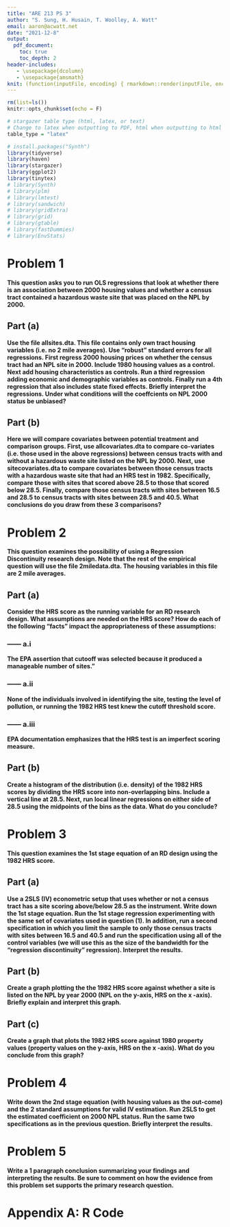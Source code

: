 ```yaml
---
title: "ARE 213 PS 3"
author: "S. Sung, H. Husain, T. Woolley, A. Watt"
email: aaron@acwatt.net
date: "2021-12-8"
output:
  pdf_document:
    toc: true
    toc_depth: 2
header-includes:
   - \usepackage{dcolumn}
   - \usepackage{amsmath}
knit: (function(inputFile, encoding) { rmarkdown::render(inputFile, encoding = encoding, output_file = file.path(dirname(inputFile), 'ARE_213_PS2b.pdf')) })
---
```


```r
rm(list=ls())
knitr::opts_chunk$set(echo = F)
```
<!--
R version 3.6.3 (2020-02-29)
Purpose of script: run code necessary for ps2b for ARE 213

Notes: Need to open ps2b.Rmd from the ps2b folder (without Rstudio being started first)
if Rstudio is already started, the working directory will not be set
to the ps2b/ folder

\usepackage{dcolumn}: dcolumn is needed in latex compilation for multicolumn tables
-->

```r
# stargazer table type (html, latex, or text)
# Change to latex when outputting to PDF, html when outputting to html
table_type = "latex"

```




```r
# install.packages("Synth")
library(tidyverse)
library(haven)
library(stargazer)
library(ggplot2)
library(tinytex)
# library(Synth)
# library(plm)
# library(lmtest)
# library(sandwich)
# library(gridExtra)
# library(grid)
# library(gtable)
# library(fastDummies)
# library(EnvStats)
```



\newpage
<!--=========================================================================-->
# Problem 1
<!--=========================================================================-->
**This question asks you to run OLS regressions that look at whether there is an association between 2000 housing values and whether a census tract contained a hazardous waste site that was placed on the NPL by 2000.**

## Part (a)
**Use the file allsites.dta. This file contains only own tract housing variables (i.e. no 2 mile averages). Use "robust" standard errors for all regressions. First regress 2000 housing prices on whether the census tract had an NPL site in 2000. Include 1980 housing values as a control. Next add housing characteristics as controls. Run a third regression adding economic and demographic variables as controls. Finally run a 4th regression that also includes state fixed effects. Briefly interpret the regressions. Under what conditions will the coeffcients on NPL 2000 status be unbiased?**





\newpage
## Part (b)
**Here we will compare covariates between potential treatment and comparison groups. First, use allcovariates.dta to compare co-variates (i.e. those used in the above regressions) between census tracts with and without a hazardous waste site listed on the NPL by 2000. Next, use sitecovariates.dta to compare covariates between those census tracts with a hazardous waste site that had an HRS test in 1982. Specifically, compare those with sites that scored above 28.5 to those that scored below 28.5. Finally, compare those census tracts with sites between 16.5 and 28.5 to census tracts with sites between 28.5 and 40.5. What conclusions do you draw from these 3 comparisons?**






\newpage
<!--=========================================================================-->
# Problem 2
<!--=========================================================================-->
**This question examines the possibility of using a Regression Discontinuity research design. Note that the rest of the empirical question will use the file 2miledata.dta. The housing variables in this file are 2 mile averages.**


## Part (a)
**Consider the HRS score as the running variable for an RD research design. What assumptions are needed on the HRS score? How do each of the following "facts" impact the appropriateness of these assumptions:**

### ------ a.i
**The EPA assertion that \the 28.5 cutooff was selected because it produced a manageable number of sites." **



### ------ a.ii
**None of the individuals involved in identifying the site, testing the level of pollution, or running the 1982 HRS test knew the cutoff threshold score. **



### ------ a.iii
**EPA documentation emphasizes that the HRS test is an imperfect scoring measure. **








\newpage
## Part (b)
**Create a histogram of the distribution (i.e. density) of the 1982 HRS scores by dividing the HRS score into non-overlapping bins. Include a vertical line at 28.5. Next, run local linear regressions on either side of 28.5 using the midpoints of the bins as the data. What do you conclude?**













\newpage
<!--=========================================================================-->
# Problem 3
<!--=========================================================================-->
**This question examines the 1st stage equation of an RD design using the 1982 HRS score.**


## Part (a)
**Use a 2SLS (IV) econometric setup that uses whether or not a census tract has a site scoring above/below 28.5 as the instrument. Write down the 1st stage equation. Run the 1st stage regression experimenting with the same set of covariates used in question (1). In addition, run a second specification in which you limit the sample to only those census tracts with sites between 16.5 and 40.5 and run the specification using all of the control variables (we will use this as the size of the bandwidth for the "regression discontinuity" regression). Interpret the results.**


## Part (b)
**Create a graph plotting the the 1982 HRS score against whether a site is listed on the NPL by year 2000 (NPL on the y-axis, HRS on the x -axis). Briefly explain and interpret this graph.**


## Part (c)
**Create a graph that plots the 1982 HRS score against 1980 property values (property values on the y-axis, HRS on the x -axis). What do you conclude from this graph?**






\newpage
<!--=========================================================================-->
# Problem 4
<!--=========================================================================-->
**Write down the 2nd stage equation (with housing values as the out-come) and the 2 standard assumptions for valid IV estimation. Run 2SLS to get the estimated coefficient on 2000 NPL status. Run the same two specifications as in the previous question. Briefly interpret the results.**








\newpage
<!--=========================================================================-->
# Problem 5
<!--=========================================================================-->
**Write a 1 paragraph conclusion summarizing your findings and interpreting the results. Be sure to comment on how the evidence from this problem set supports the primary research question.**








\newpage
# Appendix A: R Code

```r
```






















